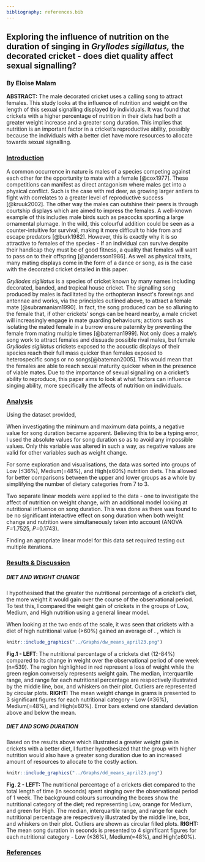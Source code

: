 ```yaml
---
bibliography: references.bib
---
```


## **Exploring the influence of nutrition on the duration of singing in *Gryllodes sigillatus,* the decorated cricket - does diet quality affect sexual signalling?**

### **By Eloise Malam**

**ABSTRACT:** The male decorated cricket uses a calling song to attract females. This study looks at the influence of nutrition and weight on the length of this sexual signalling displayed by individuals. It was found that crickets with a higher percentage of nutrition in their diets had both a greater weight increase and a greater song duration. This implies that nutrition is an important factor in a cricket's reproductive ability, possibly because the individuals with a better diet have more resources to allocate towards sexual signalling.

### [**Introduction**]{.underline}

A common occurrence in nature is males of a species competing against each other for the opportunity to mate with a female [@cox1977]. These competitions can manifest as direct antagonism where males get into a physical conflict. Such is the case with red deer, as growing larger antlers to fight with correlates to a greater level of reproductive success [@kruuk2002]. The other way the males can outshine their peers is through courtship displays which are aimed to impress the females. A well-known example of this includes male birds such as peacocks sporting a large ornamental plumage. In the wild, this colourful addition could be seen as a counter-intuitive for survival, making it more difficult to hide from and escape predators [@burk1982]. However, this is exactly why it is so attractive to females of the species - If an individual can survive despite their handicap they must be of good fitness, a quality that females will want to pass on to their offspring [@andersson1986]. As well as physical traits, many mating displays come in the form of a dance or song, as is the case with the decorated cricket detailed in this paper.

*Gryllodes sigillatus* is a species of cricket known by many names including decorated, banded, and tropical house cricket. The signalling song produced by males is facilitated by the orthopteran insect\'s forewings and antennae and works, via the principles outlined above, to attract a female mate [@subramaniam1990]. In fact, the song produced can be so alluring to the female that, if other crickets' songs can be heard nearby, a male cricket will increasingly engage in mate guarding behaviours; actions such as isolating the mated female in a burrow ensure paternity by preventing the female from mating multiple times [@bateman1999]. Not only does a male's song work to attract females and dissuade possible rival males, but female *Gryllodes sigillatus* crickets exposed to the acoustic displays of their species reach their full mass quicker than females exposed to heterospecific songs or no songs[@bateman2005]. This would mean that the females are able to reach sexual maturity quicker when in the presence of viable mates. Due to the importance of sexual signalling on a cricket's ability to reproduce, this paper aims to look at what factors can influence singing ability, more specifically the affects of nutrition on individuals.

### [**Analysis**]{.underline}

Using the dataset provided,

When investigating the minimum and maximum data points, a negative value for song duration became apparent. Believing this to be a typing error, I used the absolute values for song duration so as to avoid any impossible values. Only this variable was altered in such a way, as negative values are valid for other variables such as weight change.

For some exploration and visualisations, the data was sorted into groups of Low (≤36%), Medium(=48%), and High(≥60%) nutrition diets. This allowed for better comparisons between the upper and lower groups as a whole by simplifying the number of dietary categories from 7 to 3.

Two separate linear models were applied to the data - one to investigate the affect of nutrition on weight change, with an additional model looking at nutritional influence on song duration. This was done as there was found to be no significant interactive effect on song duration when both weight change and nutrition were simultaneously taken into account (ANOVA *F=*1.7525*, P=*0.1743).

Finding an apropriate linear model for this data set required testing out multiple iterations.

### [**Results & Discussion**]{.underline}

##### **DIET AND WEIGHT CHANGE**

I hypothesised that the greater the nutritional percentage of a cricket's diet, the more weight it would gain over the course of the observational period. To test this, I compared the weight gain of crickets in the groups of Low, Medium, and High nutrition using a general linear model.

When looking at the two ends of the scale, it was seen that crickets with a diet of high nutritional value (\>60%) gained an average of . , which is

```r
knitr::include_graphics("../Graphs/dw_means_april23.png")

```

**Fig.1 - LEFT**: The nutritional percentage of a crickets diet (12-84%) compared to its change in weight over the observational period of one week (n=539). The region highlighted in red represent a loss of weight while the green region conversely represents weight gain. The median, interquartile range, and range for each nutritional percentage are respectively illustrated by the middle line, box, and whiskers on their plot. Outliers are represented by circular plots. **RIGHT:** The mean weight change in grams is presented to 3 significant figures for each nutritional category - Low (≤36%), Medium(=48%), and High(≥60%). Error bars extend one standard deviation above and below the mean.

##### **DIET AND SONG DURATION**

Based on the results above which illustrated a greater weight gain in crickets with a better diet, I further hypothesized that the group with higher nutrition would also have a greater song duration due to an increased amount of resources to allocate to the costly action.

```r
knitr::include_graphics("../Graphs/dd_means_april23.png")

```

**Fig. 2 - LEFT:** The nutritional percentage of a crickets diet compared to the total length of time (in seconds) spent singing over the observational period of 1 week. The background colours surrounding the boxes show the nutritional category of the diet; red representing Low, orange for Medium, and green for High. The median, interquartile range, and range for each nutritional percentage are respectively illustrated by the middle line, box, and whiskers on their plot. Outliers are shown as circular filled plots. **RIGHT:** The mean song duration in seconds is presented to 4 significant figures for each nutritional category - Low (≤36%), Medium(=48%), and High(≥60%).

### [**References**]{.underline}
